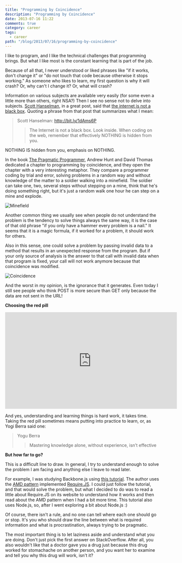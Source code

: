 ```yaml
---
title: "Programming by Coincidence"
description: "Programming by Coincidence"
date: 2013-07-16 11:22
comments: true
category: career
tags:
  - career
path: "/blog/2013/07/16/programming-by-coincidence"
---
```


I like to program, and I like the technical challenges that programming brings.
But what I like most is the constant learning that is part of the job.

Because of all that, I never understood or liked phrases like "if it works,
don't change it" or "do not touch that code because otherwise it stops working."
As someone who likes to learn, my first question is why it will crash? Or, why
can't I change it? Or, what will crash?

Information on various subjects are available very easily (for some even a
little more than others, right NSA?) Then I see no sense not to delve into
subjects. [Scott Hanselman](http://www.hanselman.com/), in a great post, said
that [the internet is not a black box](http://vintem.me/1dAms6P). Quoting a
phrase from that post that summarizes what I mean:

> Scott Hanselman: http://bit.ly/1dAms6P
>
> > The Internet is not a black box. Look inside. When coding on the web,
> > remember that effectively NOTHING is hidden from you.

NOTHING IS hidden from you, emphasis on NOTHING.

In the book
[The Pragmatic Programmer](http://www.amazon.com/gp/product/020161622X/ref=as_li_ss_tl?ie=UTF8&camp=1789&creative=390957&creativeASIN=020161622X&linkCode=as2&tag=tempcodi0f-20),
Andrew Hunt and David Thomas dedicated a chapter to programming by coincidence,
and they open the chapter with a very interesting metaphor. They compare a
programmer coding by trial and error, solving problems in a random way and
without knowledge of the matter to a soldier walking into a minefield. The
soldier can take one, two, several steps without stepping on a mine, think that
he's doing something right, but it's just a random walk one hour he can step on
a mine and explode.

![Minefield](falklands-minefield1.jpg)

Another common thing we usually see when people do not understand the problem is
the tendency to solve things always the same way, it is the case of that old
phrase "if you only have a hammer every problem is a nail." It seems that it is
a magic formula, if it worked for a problem, it should work for others.

Also in this sense, one could solve a problem by passing invalid data to a
method that results in an unexpected response from the program. But if your only
source of analysis is the answer to that call with invalid data when that
program is fixed, your call will not work anymore because that coincidence was
modified.

![Coincidence](coincidence1.jpg)

And the worst in my opinion, is the ignorance that it generates. Even today I
still see people who think POST is more secure than GET only because the data
are not sent in the URL!

**Choosing the red pill**

<iframe
	width="560"
	height="315"
	src="https://www.youtube.com/embed/xFhn_GUAhGU"
	title="YouTube video player"
	frameBorder="0"
	allow="accelerometer; autoplay; clipboard-write; encrypted-media; gyroscope; picture-in-picture; web-share"
	allowFullScreen
></iframe>

And yes, understanding and learning things is hard work, it takes time. Taking
the red pill sometimes means putting into practice to learn, or, as Yogi Berra
said one:

> Yogu Berra
>
> > Mastering knowledge alone, without experience, isn’t effective

**But how far to go?**

This is a difficult line to draw. In general, I try to understand enough to
solve the problem I am facing and anything else I leave to read later.

For example, I was studying Backbone.js using
[this tutorial](http://vintem.me/12QNKkh). The author uses the
[AMD pattern](http://vintem.me/15yM296) implemented
[Require.JS](http://requirejs.org/). I could just follow the tutorial, and that
would solve the problem, but what I decided to do was to read a little about
Require.JS on its website to understand how it works and then read about the AMD
pattern when I had a bit more time. This tutorial also uses Node.js, so, after I
went exploring a bit about Node.js :)

Of course, there isn't a rule, and no one can tell where each one should go or
stop. It's you who should draw the line between what is required information and
what is procrastination, always trying to be pragmatic.

The most important thing is to let laziness aside and understand what you are
doing. Don't just pick the first answer on StackOverflow. After all, you also
wouldn't like that a doctor gave you a drug just because this drug worked for
stomachache on another person, and you want her to examine and tell you why this
drug will work, isn't it?
